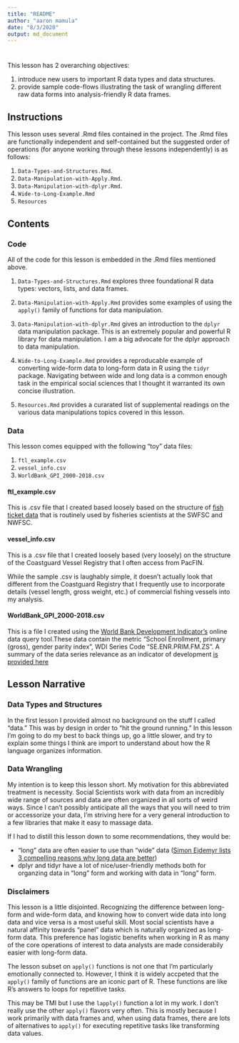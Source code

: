 ```yaml
---
title: "README"
author: "aaron mamula"
date: "8/3/2020"
output: md_document
---
```


# {.tabset .tabset-fade .tabset-pills}

This lesson has 2 overarching objectives:

1. introduce new users to important R data types and data structures.
2. provide sample code-flows illustrating the task of wrangling different raw data forms into analysis-friendly R data frames.

## Instructions

This lesson uses several .Rmd files contained in the project. The .Rmd files are functionally independent and self-contained but the suggested order of operations (for anyone working through these lessons independently) is as follows: 

1. ```Data-Types-and-Structures.Rmd```. 
2. ```Data-Manipulation-with-Apply.Rmd```.
3. ```Data-Manipulation-with-dplyr.Rmd```.
4. ```Wide-to-Long-Example.Rmd```
5. ```Resources```

## Contents {.tabset}

### Code 

All of the code for this lesson is embedded in the .Rmd files mentioned above.

1. ```Data-Types-and-Structures.Rmd``` explores three foundational R data types: vectors, lists, and data frames.

2. ```Data-Manipulation-with-Apply.Rmd``` provides some examples of using the ```apply()``` family of functions for data manipulation.

3. ```Data-Manipulation-with-dplyr.Rmd``` gives an introduction to the ```dplyr``` data manipulation package. This is an extremely popular and powerful R library for data manipulation. I am a big advocate for the dplyr approach to data manipulation.

4. ```Wide-to-Long-Example.Rmd``` provides a reproducable example of converting wide-form data to long-form data in R using the ```tidyr``` package. Navigating between wide and long data is a common enough task in the empirical social sciences that I thought it warranted its own concise illustration.

5. ```Resources.Rmd``` provides a curarated list of supplemental readings on the various data manipulations topics covered in this lesson.

### Data {.tabset}

This lesson comes equipped with the following "toy" data files:

1. ```ftl_example.csv```
2. ```vessel_info.csv```
3. ```WorldBank_GPI_2000-2018.csv```

#### ftl_example.csv

This is .csv file that I created based loosely based on the structure of [fish ticket data](https://pacfin.psmfc.org/wp-content/uploads/2016/06/PacFIN_Comprehensive_Fish_Tickets.pdf) that is routinely used by fisheries scientists at the SWFSC and NWFSC.


#### vessel_info.csv

This is a .csv file that I created loosely based (very loosely) on the structure of the Coastguard Vessel Registry that I often access from PacFIN.

While the sample .csv is laughably simple, it doesn't actually look that different from the Coastguard Registry that I frequently use to incorporate details (vessel length, gross weight, etc.) of commercial fishing vessels into my analysis.

#### WorldBank_GPI_2000-2018.csv

This is a file I created using the [World Bank Development Indicator's](https://databank.worldbank.org/reports.aspx?source=world-development-indicators#) online data query tool.These data contain the metric "School Enrollment, primary (gross), gender parity index", WDI Series Code "SE.ENR.PRIM.FM.ZS". A summary of the data series relevance as an indicator of development [is provided here](https://www.indexmundi.com/facts/indicators/SE.ENR.PRIM.FM.ZS)

## Lesson Narrative {.tabset}

### Data Types and Structures

In the first lesson I provided almost no background on the stuff I called "data." This was by design in order to "hit the ground running." In this lesson I'm going to do my best to back things up, go a little slower, and try to explain some things I think are import to understand about how the R language organizes information.

### Data Wrangling

My intention is to keep this lesson short. My motivation for this abbreviated treatment is necessity. Social Scientists work with data from an incredibly wide range of sources and data are often organized in all sorts of weird ways. Since I can't possibly anticipate all the ways that you will need to trim or accessorize your data, I'm striving here for a very general introduction to a few libraries that make it easy to massage data.

If I had to distill this lesson down to some recommendations, they would be:

* "long" data are often easier to use than "wide" data ([Simon Ejdemyr lists 3 compelling reasons why long data are better](https://sejdemyr.github.io/r-tutorials/basics/wide-and-long/))
* dplyr and tidyr have a lot of nice/user-friendly methods both for organzing data in "long" form and working with data in "long" form. 

### Disclaimers

This lesson is a little disjointed. Recognizing the difference between long-form and wide-form data, and knowing how to convert wide data into long data and vice versa is a most useful skill. Most social scientists have a natural affinity towards "panel" data which is naturally organized as long-form data. This preference has logistic benefits when working in R as many of the core operations of interest to data analysts are made considerabily easier with long-form data.

The lesson subset on ```apply()``` functions is not one that I'm particularly emotionally connected to. However, I think it is widely accpeted that the ```apply()``` family of functions are an iconic part of R. These functions are like R's answers to loops for repetitive tasks.

This may be TMI but I use the ```lapply()``` function a lot in my work. I don't really use the other ```apply()``` flavors very often. This is mostly because I work primarily with data frames and, when using data frames, there are lots of alternatives to ```apply()``` for executing repetitive tasks like transforming data values.  


